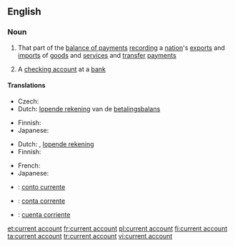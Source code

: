 ==English==
{{wikipedia}}

===Noun===
{{en-noun|sg=[[current]] [[account]]}}

# That part of the [[balance of payments]] [[recording]] a [[nation]]'s [[export]]s and [[import]]s of [[goods]] and [[service]]s and [[transfer]] [[payment]]s
# {{British}} A [[checking account]] at a [[bank]]

====Translations====
{{trans-top|part of balance of payments}}
* Czech: {{t-|cs|běžný účet|m}}
* Dutch: [[lopende rekening]] van de [[betalingsbalans]] {{f}}
{{trans-mid}}
* Finnish: {{t-|fi|vaihtotase}}
* Japanese: {{t|ja|経常勘定|tr=keijōkanjō}}
{{trans-bottom}}

{{trans-top|checking account}}
* Dutch: {{t+|nl|zichtrekening|f}}, [[lopende rekening]]
* Finnish: {{t-|fi|käyttelytili}}
{{trans-mid}}
* French: {{t+|fr|compte courant|m}}
* Japanese: {{t|ja|当座預金|tr=tōzayokin}}
{{trans-bottom}}

{{checktrans-top}}
* {{ttbc|Interlingua}}: [[conto currente]]
* {{ttbc|Portuguese}}: [[conta corrente]]
* {{ttbc|Spanish}}: [[cuenta corriente]] {{f}}
{{trans-bottom}}

[[et:current account]]
[[fr:current account]]
[[pl:current account]]
[[fi:current account]]
[[ta:current account]]
[[tr:current account]]
[[vi:current account]]